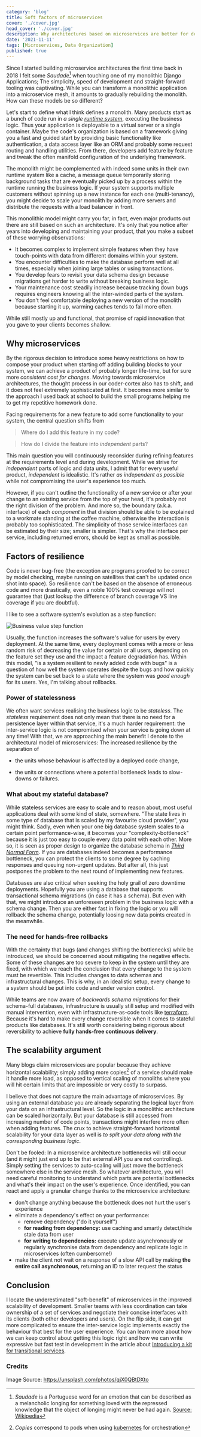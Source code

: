 ```yaml
---
category: 'blog'
title: Soft factors of microservices
cover: './cover.jpg'
head_cover: './cover.jpg'
description: Why architectures based on microservices are better for developers.
date: '2021-11-11'
tags: [Microservices, Data Organization]
published: true
---
```


Since I started building microservice architectures the first time back in 2018 I felt some _Saudade_[^1] when touching one of my monolithic Django Applications; The simplicity, speed of development and straight-forward tooling was captivating. While you can transform a monolithic application into a microservice mesh, it amounts to gradually rebuilding the monolith. How can these models be so different?

Let's start to define what I think defines a monolith. Many products start as a bunch of code run in _a single [runtime system](https://en.wikipedia.org/wiki/Runtime_system)_, executing the business logic. Thus your application is deployable to a virtual server or a single container. Maybe the code's organization is based on a framework giving you a fast and guided start by providing basic functionality like authentication, a data access layer like an ORM and probably some request routing and handling utilities. From there, developers add feature by feature and tweak the often manifold configuration of the underlying framework.

The monolith might be complemented with indeed some units in their own runtime system like a cache, a message queue temporarily storing background tasks that are eventually picked up by a process within the runtime running the business logic. If your system supports multiple customers without spinning up a new instance for each one (multi-tenancy), you might decide to scale your monolith by adding more servers and distribute the requests with a load balancer in front.

This monolithic model might carry you far, in fact, even major products out there are still based on such an architecture. It's only that you notice after years into developing and maintaining your product, that you make a subset of these worrying observations:

- It becomes complex to implement simple features when they have touch-points with data from different domains within your system.
- You encounter difficulties to make the database perform well at all times, especially when joining large tables or using transactions.
- You develop fears to revisit your data schema design because migrations get harder to write without breaking business logic.
- Your maintenance cost steadily increase because tracking down bugs requires engineers knowing all the inter-winded parts of the system.
- You don't feel comfortable deploying a new version of the monolith because starting it up, warming caches tends to fail more often.

While still mostly up and functional, that promise of rapid innovation that you gave to your clients becomes shallow.

## Why microservices

By the rigorous decision to introduce some heavy restrictions on how to compose your product when starting off adding building blocks to your system, we can achieve a product of probably longer life-time, but for sure more _consistent cost for changes_.
Moving towards microservice architectures, the thought process in our coder-cortex also has to shift, and it does not feel extremely sophisticated at first. It becomes more similar to the approach I used back at school to build the small programs helping me to get my repetitive homework done.

Facing requirements for a new feature to add some functionality to your system, the central question shifts from

> Where do I add this feature in my code?

> How do I divide the feature into _independent_ parts?

This main question you will continuously reconsider during refining features at the requirements level and during development. While we strive for _independent_ parts of logic and data units, I admit that for every useful product, _independent_ is idealistic. It's rather _as independent as possible_ while not compromising the user's experience too much.

However, if you can't outline the functionality of a new service or after your change to an existing service from the top of your head, it's probably not the right division of the problem. And more so, the boundary (a.k.a. interface) of each _component_ in that division should be able to be explained to a workmate standing at the coffee machine, otherwise the interaction is probably too sophisticated. The simplicity of those service interfaces can be estimated by their size; smaller is simpler. That's why the interface per service, including returned errors, should be kept as small as possible.


## Factors of resilience

Code is never bug-free (the exception are programs proofed to be correct by model checking, maybe running on satellites that can't be updated once shot into space). So resilience can't be based on the absence of erroneous code and more drastically, even a noble 100% test coverage will not guarantee that (just lookup the difference of branch coverage VS line coverage if you are doubtful).

I like to see a software system's evolution as a step function:

![Business value step function](step-function.svg)

Usually, the function increases the software's value for users by every deployment. At the same time, every deployment comes with a more or less random risk of decreasing the value for certain or all users, depending on the feature set they use and the impact a feature degradation has. Within this model, "is a system resilient to newly added code with bugs" is a question of how well the system operates despite the bugs and how quickly the system can be set back to a state where the system was _good enough_ for its users. Yes, I'm talking about rollbacks.

### Power of statelessness

We often want services realising the business logic to be _stateless_. The _stateless_ requirement does not only mean that there is no need for a persistence layer within that service, it's a much harder requirement: the inter-service logic is not compromised when your service is going down at any time! With that, we are approaching the main benefit I denote to the architectural model of microservices: The increased resilience by the separation of

- the units whose behaviour is affected by a deployed code change,

- the units or connections where a potential bottleneck leads to slow-downs or failures.


### What about my stateful database?

While stateless services are easy to scale and to reason about, most useful applications deal with some kind of state, somewhere. "The state lives in some type of database that is scaled by my favourite cloud provider", you might think. Sadly, even when your one big database system scales to a certain point performance-wise, it becomes your "complexity-bottleneck" because it is just too easy to couple every data point with each other. More so, it is seen as proper design to organize the database schema in [_Third Normal Form_](https://www.tutorialspoint.com/sql/third-normal-form.htm). If you are databases indeed becomes a performance bottleneck, you can protect the clients to some degree by caching responses and queuing non-urgent updates. But after all, this just postpones the problem to the next round of implementing new features.

Databases are also critical when seeking the holy grail of zero downtime deployments. Hopefully you are using a database that supports transactional schema migrations (in case it has a schema). But even with that, we might introduce an unforeseen problem in the business logic with a schema change. Then you are either fast in fixing the logic or you will rollback the schema change, potentially loosing new data points created in the meanwhile.

### The need for hands-free rollbacks

With the certainty that bugs (and changes shifting the bottlenecks) while be introduced, we should be concerned about mitigating the negative effects. Some of these changes are too severe to keep in the system until they are fixed, with which we reach the conclusion that every change to the system must be revertible. This includes changes to data schemas and infrastructural changes. This is why, in an idealistic setup, every change to a system should be put into code and under version control.

While teams are now aware of _backwards schema migrations_ for their schema-full databases, infrastructure is usually still setup and modified with manual intervention, even with infrastructure-as-code tools like [terraform](https://www.terraform.io/). Because it's hard to make every change reversible when it comes to stateful products like databases. It's still worth considering being rigorous about reversibility to achieve **fully hands-free continuous delivery**.


## The scalability argument

Many blogs claim microservices are popular because they achieve horizontal scalability; simply adding more copies[^2] of a service should make it handle more load, as opposed to vertical scaling of monoliths where you will hit certain limits that are impossible or very costly to surpass.

I believe that does not capture the main advantage of microservices.
By using an external database you are already separating the logical layer from your data on an infrastructural level. So the logic in a monolithic architecture can be scaled horizontally. But your database is still accessed from increasing number of code points, transactions might interfere more often when adding features. The crux to achieve straight-forward horizontal scalability for your data layer as well is _to split your data along with the corresponding business logic_.

Don't be fooled: In a microservice architecture bottlenecks will still occur (and it might just end up to be that external API you are not controlling). Simply setting the services to auto-scaling will just move the bottleneck somewhere else in the service mesh.
So whatever architecture, you will need careful monitoring to understand which parts are potential bottlenecks and what's their impact on the user's experience. Once identified, you can react and apply a granular change thanks to the microservice architecture:

- don't change anything because the bottleneck does not hurt the user's experience
- eliminate a dependency's effect on your performance:
  - remove dependency ("do it yourself")
  - **for reading from dependency:** use caching and smartly detect/hide stale data from user
  - **for writing to dependencies:** execute update asynchronously or regularly synchronise data from dependency and replicate logic in microservices (often cumbersome!)
- make the client not wait on a response of a slow API call by making **the entire call asynchronous**, returning an ID to later request the status

## Conclusion

I locate the underestimated "soft-benefit" of microservices in the improved scalability of development. Smaller teams with less coordination can take ownership of a set of services and negotiate their concise interfaces with its clients (both other developers and users). On the flip side, it can get more complicated to ensure the inter-service logic implements exactly the behaviour that best for the user experience. You can learn more about how we can keep control about getting this logic right and how we can write expressive but fast test in development in the article about [Introducing a kit for transitional services](/blog/saas-kit). 


### Credits 
Image Source:
https://unsplash.com/photos/qjX0QBtDXto


[^1]: _Saudade_ is a Portuguese word for an emotion that can be described as a melancholic longing for something loved with the repressed knowledge that the object of longing might never be had again. [Source: Wikipedia](https://en.wikipedia.org/wiki/Saudade)
[^2]: _Copies_ correspond to pods when using [kubernetes](https://kubernetes.io/) for orchestration
